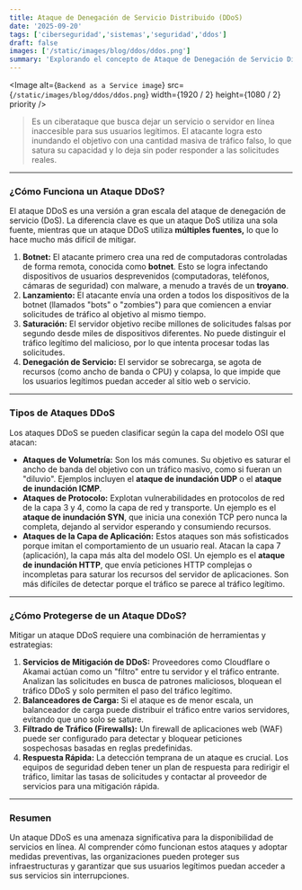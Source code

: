 ```yaml
---
title: Ataque de Denegación de Servicio Distribuido (DDoS)
date: '2025-09-20'
tags: ['ciberseguridad','sistemas','seguridad','ddos']
draft: false
images: ['/static/images/blog/ddos/ddos.png']
summary: 'Explorando el concepto de Ataque de Denegación de Servicio Distribuido (DDoS) y su impacto en la seguridad de las aplicaciones.'
---
```


<Image
  alt={`Backend as a Service image`}
  src={`/static/images/blog/ddos/ddos.png`}
  width={1920 / 2}
  height={1080 / 2}
  priority
/>

>Es un ciberataque que busca dejar un servicio o servidor en línea inaccesible para sus usuarios legítimos.  El atacante logra esto inundando el objetivo con una cantidad masiva de tráfico falso, lo que satura su capacidad y lo deja sin poder responder a las solicitudes reales.

---

### ¿Cómo Funciona un Ataque DDoS?

El ataque DDoS es una versión a gran escala del ataque de denegación de servicio (DoS). La diferencia clave es que un ataque DoS utiliza una sola fuente, mientras que un ataque DDoS utiliza **múltiples fuentes,** lo que lo hace mucho más difícil de mitigar.

1.  **Botnet:** El atacante primero crea una red de computadoras controladas de forma remota, conocida como **botnet**. Esto se logra infectando dispositivos de usuarios desprevenidos (computadoras, teléfonos, cámaras de seguridad) con malware, a menudo a través de un **troyano**.
2.  **Lanzamiento:** El atacante envía una orden a todos los dispositivos de la botnet (llamados "bots" o "zombies") para que comiencen a enviar solicitudes de tráfico al objetivo al mismo tiempo.
3.  **Saturación:** El servidor objetivo recibe millones de solicitudes falsas por segundo desde miles de dispositivos diferentes. No puede distinguir el tráfico legítimo del malicioso, por lo que intenta procesar todas las solicitudes.
4.  **Denegación de Servicio:** El servidor se sobrecarga, se agota de recursos (como ancho de banda o CPU) y colapsa, lo que impide que los usuarios legítimos puedan acceder al sitio web o servicio.

---

### Tipos de Ataques DDoS

Los ataques DDoS se pueden clasificar según la capa del modelo OSI que atacan:

* **Ataques de Volumetría:** Son los más comunes. Su objetivo es saturar el ancho de banda del objetivo con un tráfico masivo, como si fueran un "diluvio". Ejemplos incluyen el **ataque de inundación UDP** o el **ataque de inundación ICMP**.
* **Ataques de Protocolo:** Explotan vulnerabilidades en protocolos de red de la capa 3 y 4, como la capa de red y transporte. Un ejemplo es el **ataque de inundación SYN**, que inicia una conexión TCP pero nunca la completa, dejando al servidor esperando y consumiendo recursos.
* **Ataques de la Capa de Aplicación:** Estos ataques son más sofisticados porque imitan el comportamiento de un usuario real. Atacan la capa 7 (aplicación), la capa más alta del modelo OSI. Un ejemplo es el **ataque de inundación HTTP**, que envía peticiones HTTP complejas o incompletas para saturar los recursos del servidor de aplicaciones. Son más difíciles de detectar porque el tráfico se parece al tráfico legítimo.

---

### ¿Cómo Protegerse de un Ataque DDoS?

Mitigar un ataque DDoS requiere una combinación de herramientas y estrategias:

1.  **Servicios de Mitigación de DDoS:** Proveedores como Cloudflare o Akamai actúan como un "filtro" entre tu servidor y el tráfico entrante. Analizan las solicitudes en busca de patrones maliciosos, bloquean el tráfico DDoS y solo permiten el paso del tráfico legítimo.
2.  **Balanceadores de Carga:** Si el ataque es de menor escala, un balanceador de carga puede distribuir el tráfico entre varios servidores, evitando que uno solo se sature.
3.  **Filtrado de Tráfico (Firewalls):** Un firewall de aplicaciones web (WAF) puede ser configurado para detectar y bloquear peticiones sospechosas basadas en reglas predefinidas.
4.  **Respuesta Rápida:** La detección temprana de un ataque es crucial. Los equipos de seguridad deben tener un plan de respuesta para redirigir el tráfico, limitar las tasas de solicitudes y contactar al proveedor de servicios para una mitigación rápida.

---

### Resumen

Un ataque DDoS es una amenaza significativa para la disponibilidad de servicios en línea. Al comprender cómo funcionan estos ataques y adoptar medidas preventivas, las organizaciones pueden proteger sus infraestructuras y garantizar que sus usuarios legítimos puedan acceder a sus servicios sin interrupciones.